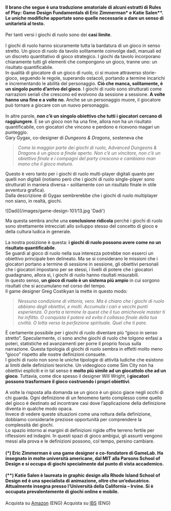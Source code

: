 #### Il brano che segue è una traduzione amatoriale di alcuni estratti di Rules of Play: Game Design Fundamentals di Eric Zimmerman* e Katie Salen**. Le uniche modifiche apportate sono quelle necessarie a dare un senso di unitarietà al testo.

Per tanti versi i giochi di ruolo sono dei **casi limite**.\
\
I giochi di ruolo hanno sicuramente tutta la bardatura di un gioco in senso stretto. Un gioco di ruolo da tavolo solitamente coinvolge dadi, manuali ed un discreto quantitativo di gioco strategico. I giochi da tavolo incorporano chiaramente tutti gli elementi che compongono un gioco, tranne uno: un risultato quantificabile.\
In qualità di giocatore di un gioco di ruolo, ci si muove attraverso storie-gioco, seguendo le regole, superando ostacoli, portando a termine incarichi e incrementando le abilità del personaggio. **Ciò che manca, solitamente, è un singolo punto d’arrivo del gioco**. I giochi di ruolo sono strutturati come narrazioni seriali che crescono ed evolvono da sessione a sessione. **A volte hanno una fine e a volte no**. Anche se un personaggio muore, il giocatore può tornare a giocare con un nuovo personaggio.\
\
In altre parole, **non c’è un singolo obiettivo che tutti i giocatori cercano di raggiungere**. E se un gioco non ha una fine, allora non ha un risultato quantificabile, con giocatori che vincono e perdono e ricevono magari un punteggio.\
Gary Gygax, co-designer di *Dungeons & Dragons*, sosteneva che

> *Come la maggior parte dei giochi di ruolo, Advanced Dungeons & Dragons è un gioco a finale aperto. Non c’è un vincitore, non c’è un obiettivo finale e i compagni del party crescono e cambiano man mano che il gioco matura.*

Questo è vero tanto per i giochi di ruolo multi-player digitali quanto per quelli non digitali (notiamo però che i giochi di ruolo single-player sono strutturati in maniera diversa – solitamente con un risultato finale in stile avventura grafica).\
Dalla descrizione di Gygax sembrerebbe che i giochi di ruolo multiplayer non siano, in realtà, giochi.

<ImageBlock>
    <Image rounded>![Dadi](/images/game-design-101/13.jpg 'Dadi')</Image>
</ImageBlock>

Ma questa sembra anche una **conclusione ridicola** perché i giochi di ruolo sono strettamente intrecciati allo sviluppo stesso del concetto di gioco e della cultura ludica in generale.\
\
La nostra posizione è questa: **i giochi di ruolo possono avere come no un risultato quantificabile**.\
Se guardi al gioco di ruolo nella sua interezza potrebbe non esserci un obiettivo principale ben delineato. Ma se si considerano le missioni che i giocatori portano a termine di sessione in sessione, gli obiettivi personali che i giocatori impostano per se stessi, i livelli di potere che i giocatori guadagnano, allora sì, i giochi di ruolo hanno risultati misurabili.\
In questo senso, **un gioco di ruolo è un sistema più ampio** in cui sorgono risultati che si accumulano nel corso del tempo.\
Il game designer Greg Costikyan la mette in questo modo:

> *Nessuna condizione di vittoria, vero. Ma è chiaro che i giochi di ruolo abbiano degli obiettivi, e molti. Accumula i cari e vecchi punti esperienza. O porta a termine la quest che il tuo amichevole master ti ha inflitto. O conquista il potere ed evita il collasso finale della tua civiltà. O lotta verso la perfezione spirituale. Quel che ti pare.*

È certamente possibile per i giochi di ruolo diventare più “gioco in senso stretto”. Specularmente, ci sono anche giochi di ruolo che tolgono enfasi a poteri, statistiche ed avanzamenti per porre il proprio focus sulla narrazione. Questa tipologia di giochi di ruolo sembra in effetti molto meno “gioco” rispetto alle nostre definizioni consuete.\
I giochi di ruolo non sono le uniche tipologie di attività ludiche che esistono ai limiti delle definizioni teoriche. Un videogioco come Sim City non ha obiettivi espliciti e in tal senso è **molto più simile ad un giocattolo che ad un gioco**. Tuttavia, come dice spesso il designer Will Wright, **i giocatori possono trasformare il gioco costruendo i propri obiettivi**.\
\
A volte la risposta alla domanda se un gioco è un gioco giace negli occhi di chi guarda. Ogni definizione di un fenomeno tanto complesso come quello del gioco è destinato ad incontrare casi dove l’applicazione della definizione diventa in qualche modo opaca.\
Invece di vedere queste situazioni come una rottura della definizione, dobbiamo considerarle preziose opportunità per comprendere la complessità dei giochi.\
Lo spazio intorno ai margini di definizioni rigide offre terreno fertile per riflessioni ed indagini. In questi spazi di gioco ambigui, gli assunti vengono messi alla prova e le definizioni possono, col tempo, persino cambiare.

<ImageBlock>
    <ImageAuthor src="/images/game-design-101/eric-zimmerman-katie-salen.png" alt="Eric Zimmerman & Katie Salen" width="416" height="228" />
</ImageBlock>

#### (*) Eric Zimmerman è una game designer e co-fondatore di GameLab. Ha insegnato in molte università americane, dal MIT alla Parsons School of Design e si occupa di giochi specialmente dal punto di vista accademico.
#### (**) Katie Salen è laureata in graphic design alla Rhode Island School of Design ed è una specialista di animazione, oltre che un’educatrice. Attualmente insegna presso l’Università della California – Irvine. Si è occupata prevalentemente di giochi online e mobile.

<ShoppingTips>Acquista su [Amazon](https://www.amazon.it/Rules-Play-Game-Design-Fundamentals/dp/0262240459) (ENG)</ShoppingTips>
<ShoppingTips>Acquista su [IBS](https://www.ibs.it/rules-of-play-game-design-libro-inglese-katie-salen-tekinbas-eric-zimmerman/e/9780262240451) (ENG)</ShoppingTips>